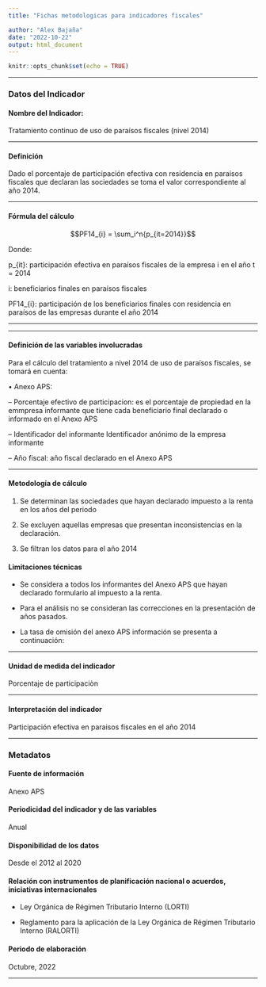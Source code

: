 ```yaml
---
title: "Fichas metodologicas para indicadores fiscales"

author: "Alex Bajaña"
date: "2022-10-22"
output: html_document
---
```


```r
knitr::opts_chunk$set(echo = TRUE)
```

***
### Datos del Indicador


#### Nombre del Indicador:  

Tratamiento continuo de uso de paraísos fiscales (nivel 2014)

***
#### Definición

Dado el porcentaje de participación efectiva con residencia en paraisos fiscales que declaran las sociedades se toma el valor correspondiente al año 2014.

***
#### Fórmula del cálculo


$$PF14_{i} = \sum_i^n{p_{it=2014}}$$

Donde:

p_{it}: participación efectiva en paraísos fiscales de la empresa i en el año t = 2014

i: beneficiarios finales en paraísos fiscales

PF14_{i}: participación de los beneficiarios finales con residencia en paraísos de las empresas durante el año 2014 


***


***
#### Definición de las variables involucradas

Para el cálculo del tratamiento a nivel 2014 de uso de paraísos fiscales, se tomará en cuenta:

•	Anexo APS:

–	Porcentaje efectivo de participacion: es el porcentaje de propiedad en la emmpresa informante que tiene cada beneficiario final declarado o informado en el Anexo APS

–	Identificador del informante Identificador anónimo de la empresa informante

–	Año fiscal: año fiscal declarado en el Anexo APS


***
#### Metodología de cálculo

1.	Se determinan las sociedades que hayan declarado impuesto a la renta en los años del periodo

2.	Se excluyen aquellas empresas que presentan inconsistencias en la declaración.

3.	Se filtran los datos para el año 2014




#### Limitaciones técnicas

*	Se considera a todos los informantes del Anexo APS que hayan declarado formulario al impuesto a la renta.

*	Para el análisis no se consideran las correcciones en la presentación de años pasados.

*	La tasa de omisión del anexo APS información se presenta a continuación:


*** 

#### Unidad de medida del indicador

Porcentaje de participaciòn

***

####  Interpretación del indicador

Participación efectiva en paraisos fiscales en el año 2014

***

### Metadatos

#### Fuente de información

Anexo APS

#### Periodicidad del indicador y de las variables

Anual

#### Disponibilidad de los datos

Desde el 2012 al 2020


#### Relación con instrumentos de planificación nacional o acuerdos, iniciativas internacionales

*	Ley Orgánica de Régimen Tributario Interno (LORTI)

*	Reglamento para la aplicación de la Ley Orgánica de Régimen Tributario Interno (RALORTI)

#### Periodo de elaboración

Octubre, 2022

*** 




